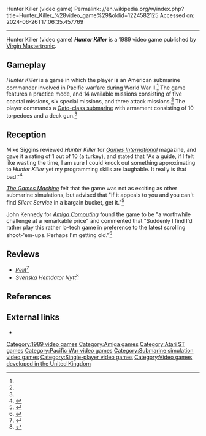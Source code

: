 Hunter Killer (video game)
Permalink: //en.wikipedia.org/w/index.php?title=Hunter_Killer_%28video_game%29&oldid=1224582125
Accessed on: 2024-06-26T17:06:35.457769



------
Hunter Killer (video game)
{{Short description|1989 video game}}
{{Infobox video game
| publisher = [[Virgin Mastertronic]]
| developer = [[Virgin Mastertronic]]
| series = 
| platforms = Amiga, Atari ST
| genre = 
| released = 1989
|image = Hunter Killer video game cover.png
|caption = 
|alt = 
}}
'''''Hunter Killer''''' is a 1989 video game published by [[Virgin Mastertronic]].

==Gameplay==
''Hunter Killer'' is a game in which the player is an American submarine commander involved in Pacific warfare during World War II.<ref name="gi15"/> The game features a practice mode, and 14 available missions consisting of five coastal missions, six special missions, and three attack missions.<ref name="TGM"/> The player commands a [[Gato-class submarine]] with armament consisting of 10 torpedoes and a deck gun.<ref name="AmComputing"/>

==Reception==
{{Video game reviews
| title = 
| subtitle = 
<!-- Formatting -->
| state = <!-- blank/collapsed/collapsed/expanded -->
| align = <!-- left/right/none/inherit -->
<!-- Aggregators -->
| MC = 
<!-- Reviewers -->
| AmComputing = 78%<ref name="AmComputing"/>
| TGM = 74%<ref name="TGM"/>
<!-- Custom aggregators; limit is set to 10 -->
| agg1 = 
| agg1Score = 
| agg2 = 
| agg2Score = 
<!-- Custom Reviewers; limit is set to 10 -->
| rev1 = 
| rev1Score = 
| rev2 = 
| rev2Score = 
<!-- Awards; no limit -->
| award1Pub = 
| award1 = 
| award2Pub = 
| award2 = 
}}

Mike Siggins reviewed ''Hunter Killer'' for ''[[Games International]]'' magazine, and gave it a rating of 1 out of 10 (a turkey), and stated that "As a guide, if I felt like wasting the time, I am sure I could knock out something approximating to ''Hunter Killer'' yet my programming skills are laughable. It really is that bad."<ref name="gi15">{{cite journal | last = Siggins |first = Mike | title =Computer Games | journal = [[Games International]] | issue = 15 | pages =44 |date=June 1990}}</ref>

''[[The Games Machine]]'' felt that the game was not as exciting as other submarine simulations, but advised that "If it appeals to you and you can't find ''Silent Service'' in a bargain bucket, get it."<ref name="TGM">{{Cite web|url=http://archive.org/details/the-games-machine-31/page/n53/mode/2up|title=The Games Machine Issue 31|via=Internet Archive}}</ref>

John Kennedy for ''[[Amiga Computing]]'' found the game to be "a worthwhile challenge at a remarkable price" and commented that "Suddenly I find I'd rather play this rather lo-tech game in preference to the latest scrolling shoot-'em-ups. Perhaps I'm getting old."<ref name="AmComputing">{{Cite web|url=http://amr.abime.net/issue_527_pages|title=Amiga Computing Volume 2 No 12 (May 1990) Page scans - Amiga Magazine Rack|website=amr.abime.net}}</ref>

==Reviews==
*''[[Pelit]]''<ref>{{Cite web|url=http://archive.org/details/pelitvuosikirja1990syksy/page/n91/mode/2up|title=Pelit Vuosikirja 1990 - Syksy|date=April 13, 1990|via=Internet Archive}}</ref>
*''Svenska Hemdator Nytt''<ref>{{Cite web|url=http://archive.org/details/svenska-hemdator-nytt-1990-3/page/n17/mode/2up|title=Svenska Hemdator Nytt Nr 3 1990|date=April 13, 1990|via=Internet Archive}}</ref>

==References==
{{reflist}}

==External links==
*{{atarimania|id=9593}}

[[Category:1989 video games]]
[[Category:Amiga games]]
[[Category:Atari ST games]]
[[Category:Pacific War video games]]
[[Category:Submarine simulation video games]]
[[Category:Single-player video games]]
[[Category:Video games developed in the United Kingdom]]